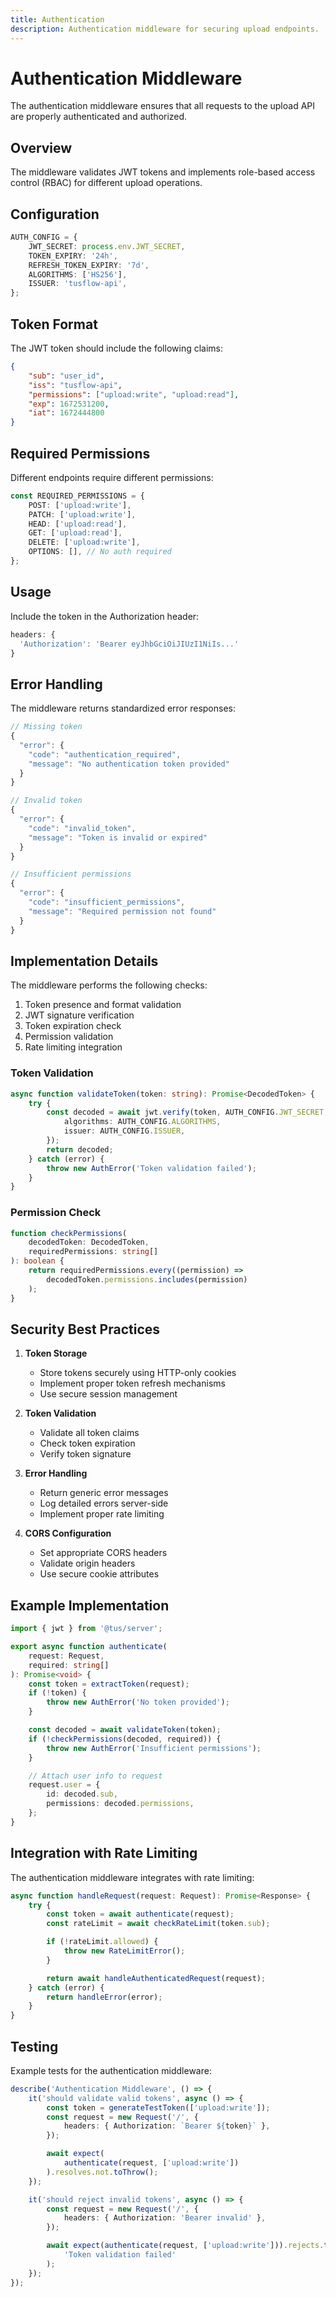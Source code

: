 ```yaml
---
title: Authentication
description: Authentication middleware for securing upload endpoints.
---
```


# Authentication Middleware

The authentication middleware ensures that all requests to the upload API are properly authenticated and authorized.

## Overview

The middleware validates JWT tokens and implements role-based access control (RBAC) for different upload operations.

## Configuration

```typescript
AUTH_CONFIG = {
    JWT_SECRET: process.env.JWT_SECRET,
    TOKEN_EXPIRY: '24h',
    REFRESH_TOKEN_EXPIRY: '7d',
    ALGORITHMS: ['HS256'],
    ISSUER: 'tusflow-api',
};
```

## Token Format

The JWT token should include the following claims:

```json
{
    "sub": "user_id",
    "iss": "tusflow-api",
    "permissions": ["upload:write", "upload:read"],
    "exp": 1672531200,
    "iat": 1672444800
}
```

## Required Permissions

Different endpoints require different permissions:

```typescript
const REQUIRED_PERMISSIONS = {
    POST: ['upload:write'],
    PATCH: ['upload:write'],
    HEAD: ['upload:read'],
    GET: ['upload:read'],
    DELETE: ['upload:write'],
    OPTIONS: [], // No auth required
};
```

## Usage

Include the token in the Authorization header:

```typescript
headers: {
  'Authorization': 'Bearer eyJhbGciOiJIUzI1NiIs...'
}
```

## Error Handling

The middleware returns standardized error responses:

```typescript
// Missing token
{
  "error": {
    "code": "authentication_required",
    "message": "No authentication token provided"
  }
}

// Invalid token
{
  "error": {
    "code": "invalid_token",
    "message": "Token is invalid or expired"
  }
}

// Insufficient permissions
{
  "error": {
    "code": "insufficient_permissions",
    "message": "Required permission not found"
  }
}
```

## Implementation Details

The middleware performs the following checks:

1. Token presence and format validation
2. JWT signature verification
3. Token expiration check
4. Permission validation
5. Rate limiting integration

### Token Validation

```typescript
async function validateToken(token: string): Promise<DecodedToken> {
    try {
        const decoded = await jwt.verify(token, AUTH_CONFIG.JWT_SECRET, {
            algorithms: AUTH_CONFIG.ALGORITHMS,
            issuer: AUTH_CONFIG.ISSUER,
        });
        return decoded;
    } catch (error) {
        throw new AuthError('Token validation failed');
    }
}
```

### Permission Check

```typescript
function checkPermissions(
    decodedToken: DecodedToken,
    requiredPermissions: string[]
): boolean {
    return requiredPermissions.every((permission) =>
        decodedToken.permissions.includes(permission)
    );
}
```

## Security Best Practices

1. **Token Storage**

    - Store tokens securely using HTTP-only cookies
    - Implement proper token refresh mechanisms
    - Use secure session management

2. **Token Validation**

    - Validate all token claims
    - Check token expiration
    - Verify token signature

3. **Error Handling**

    - Return generic error messages
    - Log detailed errors server-side
    - Implement proper rate limiting

4. **CORS Configuration**
    - Set appropriate CORS headers
    - Validate origin headers
    - Use secure cookie attributes

## Example Implementation

```typescript
import { jwt } from '@tus/server';

export async function authenticate(
    request: Request,
    required: string[]
): Promise<void> {
    const token = extractToken(request);
    if (!token) {
        throw new AuthError('No token provided');
    }

    const decoded = await validateToken(token);
    if (!checkPermissions(decoded, required)) {
        throw new AuthError('Insufficient permissions');
    }

    // Attach user info to request
    request.user = {
        id: decoded.sub,
        permissions: decoded.permissions,
    };
}
```

## Integration with Rate Limiting

The authentication middleware integrates with rate limiting:

```typescript
async function handleRequest(request: Request): Promise<Response> {
    try {
        const token = await authenticate(request);
        const rateLimit = await checkRateLimit(token.sub);

        if (!rateLimit.allowed) {
            throw new RateLimitError();
        }

        return await handleAuthenticatedRequest(request);
    } catch (error) {
        return handleError(error);
    }
}
```

## Testing

Example tests for the authentication middleware:

```typescript
describe('Authentication Middleware', () => {
    it('should validate valid tokens', async () => {
        const token = generateTestToken(['upload:write']);
        const request = new Request('/', {
            headers: { Authorization: `Bearer ${token}` },
        });

        await expect(
            authenticate(request, ['upload:write'])
        ).resolves.not.toThrow();
    });

    it('should reject invalid tokens', async () => {
        const request = new Request('/', {
            headers: { Authorization: 'Bearer invalid' },
        });

        await expect(authenticate(request, ['upload:write'])).rejects.toThrow(
            'Token validation failed'
        );
    });
});
```
